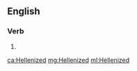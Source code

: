 ==English==

===Verb===
{{head|en|verb form}}

# {{en-past of|Hellenize}}

[[ca:Hellenized]]
[[mg:Hellenized]]
[[ml:Hellenized]]